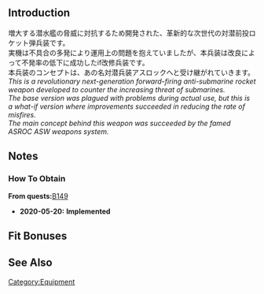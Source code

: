 {{EquipmentInfo}}

==Introduction==
増大する潜水艦の脅威に対抗するため開発された、革新的な次世代の対潜前投ロケット弾兵装です。<br>
実機は不具合の多発により運用上の問題を抱えていましたが、本兵装は改良によって不発率の低下に成功したif改修兵装です。<br>
本兵装のコンセプトは、あの名対潜兵装アスロックへと受け継がれていきます。<br>

''This is a revolutionary next-generation forward-firing anti-submarine rocket weapon developed to counter the increasing threat of submarines.''<br>
''The base version was plagued with problems during actual use, but this is a what-if version where improvements succeeded in reducing the rate of misfires.''<br>
''The main concept behind this weapon was succeeded by the famed ASROC ASW weapons system.''

==Notes==
{{Template:Equipment/ASW_Synergy}}

<div class="mw-collapsible"><h3>How To Obtain</h3>
<div class="mw-collapsible-content">
'''From quests: '''[[Quests#B149|B149]]

</div></div>


<div class="mw-collapsible><h3>Updates History</h3>
<div class="mw-collapsible-content>
* '''2020-05-20:''' '''Implemented'''
</div></div>

==Fit Bonuses==
{{:RUR-4A Weapon Alpha Kai/Bonuses}}

==See Also==
{{Equipmentlist}}
[[Category:Equipment]]